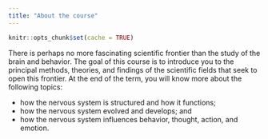 ```yaml
---
title: "About the course"
---
```


```r
knitr::opts_chunk$set(cache = TRUE)
```

There is perhaps no more fascinating scientific frontier than the study of the brain and behavior. The goal of this course is to introduce you to the principal methods, theories, and findings of the scientific fields that seek to open this frontier. At the end of the term, you will know more about the following topics:

- how the nervous system is structured and how it functions;
- how the nervous system evolved and develops; and
- how the nervous system influences behavior, thought, action, and emotion.